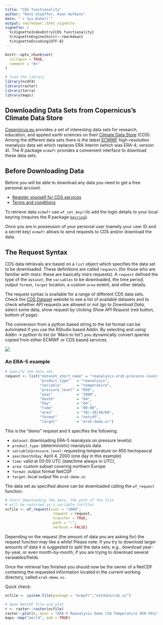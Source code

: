 ```yaml
---
title: "CDS functionality"
author: "Reto Stauffer, Koen Hufkens"
date: "`r Sys.Date()`"
output: rmarkdown::html_vignette
vignette: >
  %\VignetteIndexEntry{CDS functionality}
  %\VignetteEngine{knitr::rmarkdown}
  %\VignetteEncoding{UTF-8}
---
```


```r
knitr::opts_chunk$set(
  collapse = TRUE,
  comment = "#>"
)

# load the library
library(ncdf4)
library(raster)
library(terra)
library(maps)
```

## Downloading Data Sets from Copernicus's Climate Data Store

[Copernicus.eu](https://www.copernicus.eu/en) provides a set of interesting data sets for research, education, and applied earth sciences on their [Climate Data Store](https://cds.climate.copernicus.eu) (CDS). Among the different data sets there is the latest [ECMWF](https://www.ecmwf.int) high-resolution reanalysis data set which replaces ERA Interim (which was ERA-4; version 4). The R package `ecmwfr` provides a convenient interface to download these data sets.

## Before Downloading Data

Before you will be able to download any data you need to get a free personal
account. 

* [Register yourself for CDS services](https://cds.climate.copernicus.eu/user/register)
* [Terms and conditions](https://cds.climate.copernicus.eu/disclaimer-privacy)

To retrieve data `ecmwfr` use `wf_set_key()`to add the login details to your local keyring (requires the _R_ package [`keyring`](https://CRAN.R-project.org/package=keyring)).

Once you are in possession of your personal user (namely your user ID and a secret key) `ecmwfr` allows to send requests to CDS and/or download the data.

## The Request Syntax

CDS data retrievals are based on a `list` object which specifies the data set to be downloaded.  These definitions are called `requests` (for those who are familiar with _mars_: these are basically _mars_ requests). A `request` defined the type of the `dataset`, the `variables` to be downloaded, the time period, output `format`, `target` location, a custom `area` extent, and other details.

The request syntax is available for a range of different CDS data sets. Check the [CDS Dataset](https://cds.climate.copernicus.eu/cdsapp#!/search?type=dataset) website to see a list of available datasets and to check whether API requests are allowed or not (go to _Download Data_, select some data, show request by clicking _Show API Request_ (red button, bottom of page).

The conversion from a python based string to the list format can be automated if you use the RStudio based Addin. By selecting and using Addin -> python to list (or 'Mars to list') you dynamically convert queries copied from either ECMWF or CDS based services.

![](https://user-images.githubusercontent.com/1354258/56429618-def12080-62c3-11e9-90e4-0954e10d06f3.gif)

### An ERA-5 example

```r
# Specify the data set
request <- list("dataset_short_name" = "reanalysis-era5-pressure-levels",
                "product_type"   = "reanalysis",
                "variable"       = "temperature",
                "pressure_level" = "850",
                "year"           = "2000",
                "month"          = "04",
                "day"            = "04",
                "time"           = "00:00",
                "area"           = "70/-20/30/60",
                "format"         = "netcdf",
                "target"         = "era5-demo.nc")
```

This is the "demo" request and it specifies the following:

* `dataset`: downloading ERA-5 reanalysis on pressure level(s)
* `product_type`: (deterministic) reanalysis data
* `variable`/`pressure_level`: requesting temperature on 850 hectopascal
* `year`/`month`/`day`: April 4, 2000 (one day in this example)
* `time`: valid at 00:00 UTC (date/time always in UTC),
* `area`: custom subset covering northern Europe
* `format`: output format NetCDF
* `target`: local output file `era5-demo.nc`

The data set as specified above can be downloaded calling the
`wf_request` function:

```r
# Start downloading the data, the path of the file
# will be returned as a variable (ncfile)
ncfile <- wf_request(user = "2088",
                      request = request,   
                      transfer = TRUE,  
                      path = "~",
                      verbose = FALSE)
```

Depending on the request (the amount of data you are asking for) the request function may tike a while! Please note: if you try to download larger amounts of data it is suggested to split the data sets, e.g., download year-by-year, or even month-by-month, if you are trying to download several varaiables/fields.

Once the retrieval has finished you should now be the owner of a NetCDF containing the requested information located in the current working directory, called `era5-demo.nc`. 

Quick check:
```r
ncfile <- system.file(package = "ecmwfr","extdata/cds.nc")
```

```r
# Open NetCDF file and plot
r <- raster::raster(ncfile)
raster::plot(r, main = "ERA-5 Reanalysis Demo (2m Temperature 850 hPa)")
maps::map("world", add = TRUE)
```
